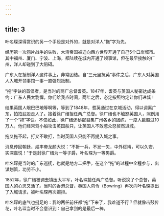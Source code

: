 ```yaml
---
---
---
```

title: 3
---



叶名琛深得赏识的另一个手段是对外的，就是对洋人“拖”字为先。

经历第一次鸦片战争的失败，大清帝国被迫向西方世界开通了自己5个口岸城市。其中福州、厦门、宁波、上海，都陆续在城内开通了领事馆，但在最早接触的广州，洋人却碰到了大阻碍。

广东人在抵制洋人这件事上，非常团结。自“三元里抗英”事件之后，广东人对英国人入城开领事馆一事一直强烈抵制。

“拖”字诀的首倡者，是当时的两广总督耆英。1847年，耆英与英国人秘密达成条约：广东人民太剽悍，你们给我点时间，两年之后，必定按照约定让你们进城！

结果英国人眼巴巴地等啊等，等到了1848年，耆英通过在京城活动，得以调离广东，拍拍屁股走人了。接着徐广缙担任两广总督。徐广缙也不触怒英国人，照例用了一个“拖”字诀。不仅如此，徐广缙还秘密召集广州各乡的团练，一度人数超过10万人，他们经常驾小船攻击英国船只，让英国人不敢惹众怒贸然进城。

拖又拖不起，打又不敢打，当时英国人只能不再提入城之事。

消息传回朝廷，咸丰帝龙颜大悦：“不折一兵，不发一矢，中外绥靖，可以久安，实深嘉悦！”于是封徐广缙为一等子爵，叶名琛为一等男爵。

叶名琛是当时的广东巡抚，也就是地方二把手，在这个“拖”的过程中全程参与，出谋划策，功劳不小。

1852年，徐广缙被调去镇压太平军，叶名琛接任两广总督。听说换了个总督，英国人的心思又活了。当时的香港总督，英国人包令（Bowring）再次向叶名琛提出了入城请求，被叶名琛再次婉拒。

叶名琛的底气也挺足的：我的两任前任都“拖”下来了，我难道不行？但就像击鼓传花，叶名琛当时不会意识到：自己拿到的是最后一棒。
